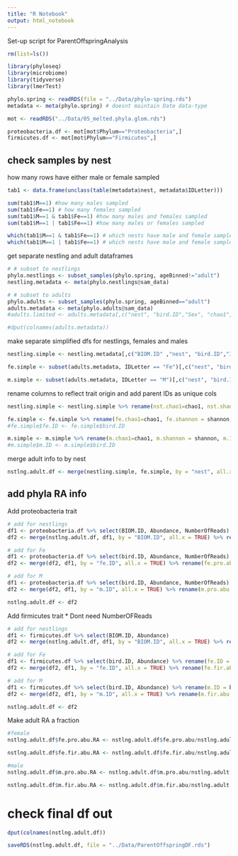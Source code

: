 ```yaml
---
title: "R Notebook"
output: html_notebook
---
```


Set-up script for ParentOffspringAnalysis

```r
rm(list=ls())
```

```r
library(phyloseq)
library(microbiome)
library(tidyverse)
library(lmerTest)
```

```r
phylo.spring <- readRDS(file = "../Data/phylo-spring.rds")
metadata <- meta(phylo.spring) # doesnt maintain Date data-type
```

```r
mot <- readRDS("../Data/05_melted.phyla.glom.rds")

proteobacteria.df <- mot[mot$Phylum=="Proteobacteria",]
firmicutes.df <- mot[mot$Phylum=="Firmicutes",]

```

## check samples by nest
how many rows have either male or female sampled
```r
tab1 <- data.frame(unclass(table(metadata$nest, metadata$IDLetter)))

sum(tab1$M==1) #how many males sampled
sum(tab1$Fe==1) # how many females sampled
sum(tab1$M==1 & tab1$Fe==1) #how many males and females sampled
sum(tab1$M==1 | tab1$Fe==1) #how many males or females sampled

which(tab1$M==1 & tab1$Fe==1) # which nests have male and female sampled
which(tab1$M==1 | tab1$Fe==1) # which nests have male and female sampled
```

get separate nestling and adult dataframes
```r

# # subset to nestlings
phylo.nestlings <- subset_samples(phylo.spring, ageBinned!="adult")
nestling.metadata <- meta(phylo.nestlings@sam_data)

# # subset to adults
phylo.adults <- subset_samples(phylo.spring, ageBinned=="adult")
adults.metadata <- meta(phylo.adults@sam_data)
#adults.limited <- adults.metadata[,c("nest", "bird.ID","Sex", "chao1", "shannon")]

#dput(colnames(adults.metadata))
```

make separate simplified dfs for nestlings, females and males
```r
nestling.simple <- nestling.metadata[,c("BIOM.ID" ,"nest", "bird.ID","IDLetter", "chao1", "shannon", "site", "ageBinned", "habitat", "broodSizeWhenSampled", "DistanceToEdge", "layDateFirst")]

fe.simple <- subset(adults.metadata, IDLetter == "Fe")[,c("nest", "bird.ID","IDLetter", "chao1", "shannon")]

m.simple <- subset(adults.metadata, IDLetter == "M")[,c("nest", "bird.ID","IDLetter", "chao1", "shannon")]
```

rename columns to reflect trait origin and add parent IDs as unique cols
```r
nestling.simple <- nestling.simple %>% rename(nst.chao1=chao1, nst.shannon = shannon)

fe.simple <- fe.simple %>% rename(fe.chao1=chao1, fe.shannon = shannon, fe.ID = bird.ID) %>% select(-IDLetter)
#fe.simple$fe.ID <- fe.simple$bird.ID

m.simple <- m.simple %>% rename(m.chao1=chao1, m.shannon = shannon, m.ID = bird.ID) %>% select(-IDLetter)
#m.simple$m.ID <- m.simple$bird.ID
```

merge adult info to by nest
```r
nstlng.adult.df <- merge(nestling.simple, fe.simple, by = "nest", all.x = TRUE) %>% merge(.,m.simple, by = "nest", all.x = TRUE)
```

## add phyla RA info

Add proteobacteria trait
```r
# add for nestlings
df1 <- proteobacteria.df %>% select(BIOM.ID, Abundance, NumberOfReads)
df2 <- merge(nstlng.adult.df, df1, by = "BIOM.ID", all.x = TRUE) %>% rename(nst.pro.abu = Abundance, nst.NumberOfReads = NumberOfReads)

# add for Fe
df1 <- proteobacteria.df %>% select(bird.ID, Abundance, NumberOfReads) %>% rename(fe.ID = bird.ID)
df2 <- merge(df2, df1, by = "fe.ID", all.x = TRUE) %>% rename(fe.pro.abu = Abundance, fe.NumberOfReads = NumberOfReads)

# add for M
df1 <- proteobacteria.df %>% select(bird.ID, Abundance, NumberOfReads) %>% rename(m.ID = bird.ID)
df2 <- merge(df2, df1, by = "m.ID", all.x = TRUE) %>% rename(m.pro.abu = Abundance, m.NumberOfReads = NumberOfReads)

nstlng.adult.df <- df2
```

Add firmicutes trait
* Dont need NumberOFReads
```r
# add for nestlings
df1 <- firmicutes.df %>% select(BIOM.ID, Abundance)
df2 <- merge(nstlng.adult.df, df1, by = "BIOM.ID", all.x = TRUE) %>% rename(nst.fir.abu = Abundance)

# add for Fe
df1 <- firmicutes.df %>% select(bird.ID, Abundance) %>% rename(fe.ID = bird.ID)
df2 <- merge(df2, df1, by = "fe.ID", all.x = TRUE) %>% rename(fe.fir.abu = Abundance)

# add for M
df1 <- firmicutes.df %>% select(bird.ID, Abundance) %>% rename(m.ID = bird.ID)
df2 <- merge(df2, df1, by = "m.ID", all.x = TRUE) %>% rename(m.fir.abu = Abundance)

nstlng.adult.df <- df2
```

Make adult RA a fraction
```r

#female
nstlng.adult.df$fe.pro.abu.RA <- nstlng.adult.df$fe.pro.abu/nstlng.adult.df$fe.NumberOfReads

nstlng.adult.df$fe.fir.abu.RA <- nstlng.adult.df$fe.fir.abu/nstlng.adult.df$fe.NumberOfReads

#male
nstlng.adult.df$m.pro.abu.RA <- nstlng.adult.df$m.pro.abu/nstlng.adult.df$m.NumberOfReads

nstlng.adult.df$m.fir.abu.RA <- nstlng.adult.df$m.fir.abu/nstlng.adult.df$m.NumberOfReads

```


# check final df out
```r
dput(colnames(nstlng.adult.df))
```

```r
saveRDS(nstlng.adult.df, file = "../Data/ParentOffspringDF.rds")
```

